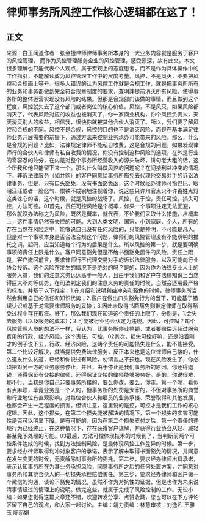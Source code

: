 # 律师事务所风控工作核心逻辑都在这了！
## 正文
来源：白玉闻道作者：张金捷律师律师事务所本身的一大业务内容就是服务于客户的风控管理， 而作为风控管理服务企业的风控管理，感受颇深，故有此文。本文很多理解也只能代表个人观点，属于宏观上的态度思考，而不是作为具体操作中的工作指引，不能解读成为风控管理工作中的尺度考量。风控，不是风灭，不要把风控和合规画上等号。很多人错误的认为风控工作就是合规工作，就是把事务所所有的业务和事务都做到完全符合规章制度的要求，查明并提前消灭所有风险，使得事务所的整体运营实现没有风险的结果。但那是合规部门该做的事情，而且做到这个程度，风控就失去了这个部门或者岗位的核心价值。风控，不是风灭，如果风险都消灭了，代表风险对应的收益也被消灭了，你一家商业机构，你个风控负责人，天天消灭别人的收益，相信我，很快你就被其他合伙人消灭了。所以，我们要了解风控和合规的不同。风控不是合规，风控的目的也不是消灭风险，而是在基本满足律师业务开展需要的前提下，通过方法来控制业务承办可能带来的风险。那么，什么是合规的问题？比如，法律规定律师不能私自收费，这是合规的问题，如果发现律师行的合伙人和律师有私自收费的情况，你没有控制这种风险的选项，在外是行业的零容忍的处分，在内是对整个事务所经营收入的源头破坏，讲句老大粗的话，这个所我和他只能留下来一个。那么什么叫做风控的问题呢？在间接利益冲突的情况下，非诉法律服务（如并购）的客户同意给事务所豁免去代理他交易对手的诉讼法律事务，但是，只有口头豁免，没有书面豁免函，这个时候经办律师可怜巴巴、眼泪汪汪或者一脸怒气、恨铁不成钢地注视着你，说这些只许州官点火不许百姓点灯这类诛心的话，这个时候，就是风控的战场了。风控，在于控，责任可控，损失可控，方法可控。01首先，责任可控风险是个概率，如果一个事项注定无法回避，那么就没办法称之为风险，既然是概率，就代表，不论我们采取什么措施，从概率上，这件事情仍然有失控的可能。大到人类文明、国家，小到家庭、个人，所有的存在当然在风险之中，能够说自己没有任何风险的，只能是神明，不可能是凡人。但是对一个事项本身是否合法合规这个问题，律师行的风控管理没有不能辨明的推托之词，起码，应当知道每个行为的后果是什么。所以风控的第一步，就是要明确事项的责任上限是什么。客户同意豁免但是不给书面豁免函件的风险，责任上限是，客户撤回前言，要求律师行不代理交易对手的诉讼法律服务，以及可能向行业协会投诉。这个风险在发生的情况下是绝对的吗？是的，因为作为法律专业人士的服务人员，我们的注意义务远远高于一般人，且由于我们和客户在法律知识上当然得巨大不对等优势，在司法判定我们的注意义务的责任的时候，当然会适用最严格的标准，并基于以下推定：1.在介绍和说明利益冲突和豁免的时候，律师事务所当然会利用自己的信任和知识优势；2.客户在做出口头豁免行为的当下，可能基于错误认识或基于对需要律师服务的妥协；3.因此未取得书面豁免则推定律师在取得豁免过程中存在瑕疵。好了，那么我们现在知道这个责任的上限了，分别是，1.会失去服务（以及服务的成本）；2.可能被行业协会认定为违规。因此，可控吗？每个风控管理人员的想法不一样，我认为，比事务所停业整顿，或者要赔偿远超过服务费用的行政、经济风险，这个责任，可控。02其次，损失可控好嘛，还是沿着刚才的例子说下去，行政、经济风险，这两个责任的可能损失是什么，能不能接受。第二个比较好解决，就当提供免费法律服务，反正本来也是这位律师自己接的，什么道友什么贫道，已经和你说过有风险，勿谓言之不预也。现在风险发生了，你必须把对另一方的业务服务停止，并且，由于停止是我们事务所的原因，你还得退钱，还得保证有交接的律师，还得保证交接的律师能够服务好。是的，你说很难，那不行，当初是你自己非要事务所接的，要么你改，要么，你走。第一个呢，看似有点麻烦，毕竟业务是一个人的，但事务所的处罚是大家的，不但对事务所的商誉和行业地位有直观影响，对每位合伙人和雇员的业务承接、荣誉取得和其他发展，也都会产生一定程度的损害。但请注意，这里说的是控，可控才是我们工作的核心逻辑。因此，这个损失，在第二个损失能被解决的情况下，第一个损失的实害可能性是否可以明显下降。是有可能的，因为在第二个损失支付之后，第一个责任的违规行为已经终止，在这种情况下，存在获得客户谅解，并获得行业协会从轻、减轻甚至免予处理的可能。03最后，方法可控体现技术的时候到了，当判断前两个可控条件达成的时候，找到方法控制风险，是最体现风控工作差异的时候。第一步，要求经办律师取得利冲对象客户的承诺，表示了解未取得书面豁免的情况，并同意在发生变更的时候，无责解除对事务所的委托。第二步，要求经办律师出具承诺，表示认知事务所在为其业务承担风险，同意事务所之后的任何处置方案，并同意对事务所和其他合伙人的一切损失承担赔偿责任。第三步，要求经办律师和客户做一个微信的沟通，谈论下豁免的情况，虽然不作为对抗性的证据，但是也作为未来说清事情经过的情理上的说明。做完这些，就属于完成了风险控制的工作。无讼小编：如果您觉得这篇文章还不错，欢迎转发分享、点赞收藏，您也可以在下方评论区留下自己的观点，和大家一起讨论。主编：靖力责编：林慧审核：刘逸凡 王雅玉 陈丽娟 